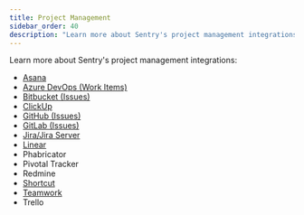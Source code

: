 ```yaml
---
title: Project Management
sidebar_order: 40
description: "Learn more about Sentry's project management integrations."
---
```


Learn more about Sentry's project management integrations:

- [Asana](/product/integrations/project-mgmt/asana/)
- [Azure DevOps (Work Items)](/product/integrations/source-code-mgmt/azure-devops/)
- [Bitbucket (Issues)](/product/integrations/source-code-mgmt/bitbucket/)
- [ClickUp](/product/integrations/project-mgmt/clickup/)
- [GitHub (Issues)](/product/integrations/source-code-mgmt/github/)
- [GitLab (Issues)](/product/integrations/source-code-mgmt/gitlab/)
- [Jira/Jira Server](/product/integrations/project-mgmt/jira/)
- [Linear](/product/integrations/project-mgmt/linear/)
- Phabricator
- Pivotal Tracker
- Redmine
- [Shortcut](/product/integrations/project-mgmt/shortcut/)
- [Teamwork](/product/integrations/project-mgmt/teamwork/)
- Trello
